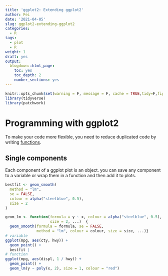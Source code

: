 ```yaml
---
title: 'ggplot2: Extending ggplot2'
author: Fei
date: '2021-04-05'
slug: ggplot2-extending-ggplot2
categories:
  - R
tags:
  - plot
  - R
weight: 1
draft: yes
output:
  blogdown::html_page:
    toc: yes
    toc_depth: 2
    number_sections: yes
---
```


```r
knitr::opts_chunk$set(warning = F, message = F, cache = TRUE,tidy=F,fig.align='center',fig.showtext=TRUE,results="hold",fig.show = "hold")
library(tidyverse)
library(patchwork)
```

# Programming with ggplot2
To make your code more flexible, you need to reduce duplicated code by writing [functions](http://adv-r.had.co.nz/Functions.html). 

## Single components
Each component of a ggplot plot is an object. you can save any component to a variable or wrap them in a function and then add it to plots.

```r
bestfit <- geom_smooth(
  method = "lm", 
  se = FALSE, 
  colour = alpha("steelblue", 0.5), 
  size = 2
)

geom_lm <- function(formula = y ~ x, colour = alpha("steelblue", 0.5),
                    size = 2, ...)  {
  geom_smooth(formula = formula, se = FALSE, 
              method = "lm", colour = colour, size = size, ...)}
# variable
ggplot(mpg, aes(cty, hwy)) + 
  geom_point() + 
  bestfit |
# function
ggplot(mpg, aes(displ, 1 / hwy)) + 
  geom_point() + 
  geom_lm(y ~ poly(x, 2), size = 1, colour = "red")

```

